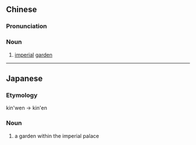 ==Chinese==
{{zh-forms}}

===Pronunciation===
{{zh-pron
|m=jìnyuàn
|cat=n
}}

===Noun===
{{zh-noun}}

# {{lb|zh|literary}} [[imperial]] [[garden]]

----

==Japanese==
{{ja-kanjitab|禁|苑}}

===Etymology===
kin'wen → kin'en

===Noun===
{{ja-noun|きんえん|hhira=きんゑん}}

# a garden within the imperial palace